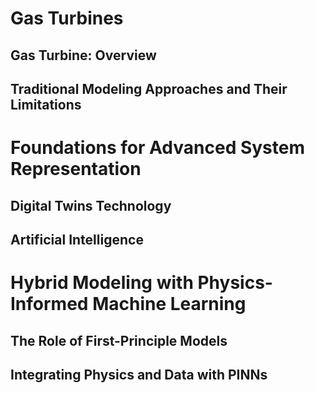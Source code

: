 \chapter{Literature Review}


# Gas Turbines

## Gas Turbine: Overview


## Traditional Modeling Approaches and Their Limitations

<!--  -->
# Foundations for Advanced System Representation

## Digital Twins Technology

## Artificial Intelligence

<!--  -->
# Hybrid Modeling with Physics-Informed Machine Learning

## The Role of First-Principle Models

## Integrating Physics and Data with PINNs




